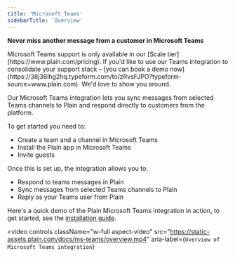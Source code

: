 ```yaml
---
title: 'Microsoft Teams'
sidebarTitle: 'Overview'
---
```


**Never miss another message from a customer in Microsoft Teams**

<Warning>
  Microsoft Teams support is only available in our [Scale tier](https://www.plain.com/pricing). If you'd like to use our Teams integration to consolidate your support stack – [you can book a demo now](https://38j36lhg2hq.typeform.com/to/zRvsFJPO?typeform-source=www.plain.com). We'd love to show you around.
</Warning>

Our Microsoft Teams integration lets you sync messages from selected Teams channels to Plain and respond directly to customers from the platform.

To get started you need to:
- Create a team and a channel in Microsoft Teams
- Install the Plain app in Microsoft Teams
- Invite guests

Once this is set up, the integration allows you to:
- Respond to teams messages in Plain
- Sync messages from selected Teams channels to Plain
- Reply as your Teams user from Plain


Here's a quick demo of the Plain Microsoft Teams integration in action, to get started, see the [installation guide](./microsoft-teams/installation).

<video
  controls
  className="w-full aspect-video"
  src="https://static-assets.plain.com/docs/ms-teams/overview.mp4"
  aria-label={`Overview of Microsoft Teams integration`}
></video>
